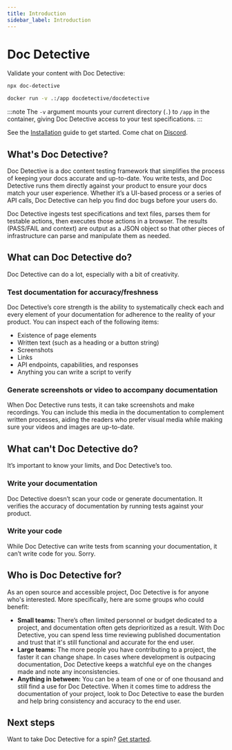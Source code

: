 ```yaml
---
title: Introduction
sidebar_label: Introduction
---
```



# Doc Detective

Validate your content with Doc Detective:

<Tabs>
  <TabItem value="npx" label="NPX" default>

```bash
npx doc-detective
```

  </TabItem>
  <TabItem value="docker" label="Docker">

```bash
docker run -v .:/app docdetective/docdetective
```

:::note
The `-v` argument mounts your current directory (`.`) to `/app` in the container, giving Doc Detective access to your test specifications.
:::

  </TabItem>
</Tabs>

See the [Installation](/docs/get-started/installation) guide to get started. Come chat on [Discord](https://discord.gg/uAfSjVH7yr).

## What's Doc Detective?

Doc Detective is a doc content testing framework that simplifies the process of keeping your docs accurate and up-to-date. You write tests, and Doc Detective runs them directly against your product to ensure your docs match your user experience. Whether it’s a UI-based process or a series of API calls, Doc Detective can help you find doc bugs before your users do.

Doc Detective ingests test specifications and text files, parses them for testable actions, then executes those actions in a browser. The results (PASS/FAIL and context) are output as a JSON object so that other pieces of infrastructure can parse and manipulate them as needed.

## What can Doc Detective do?

Doc Detective can do a lot, especially with a bit of creativity.

### Test documentation for accuracy/freshness

Doc Detective’s core strength is the ability to systematically check each and every element of your documentation for adherence to the reality of your product. You can inspect each of the following items:

- Existence of page elements
- Written text (such as a heading or a button string)
- Screenshots
- Links
- API endpoints, capabilities, and responses
- Anything you can write a script to verify

### Generate screenshots or video to accompany documentation

When Doc Detective runs tests, it can take screenshots and make recordings. You can include this media in the documentation to complement written processes, aiding the readers who prefer visual media while making sure your videos and images are up-to-date.

## What can't Doc Detective do?

It’s important to know your limits, and Doc Detective’s too.

### Write your documentation

Doc Detective doesn’t scan your code or generate documentation. It verifies the accuracy of documentation by running tests against your product.

### Write your code

While Doc Detective can write tests from scanning your documentation, it can’t write code for you. Sorry.

## Who is Doc Detective for?

As an open source and accessible project, Doc Detective is for anyone who's interested. More specifically, here are some groups who could benefit:

- **Small teams:** There’s often limited personnel or budget dedicated to a project, and documentation often gets deprioritized as a result. With Doc Detective, you can spend less time reviewing published documentation and trust that it's still functional and accurate for the end user.
- **Large teams:** The more people you have contributing to a project, the faster it can change shape. In cases where development is outpacing documentation, Doc Detective keeps a watchful eye on the changes made and note any inconsistencies.
- **Anything in between:** You can be a team of one or of one thousand and still find a use for Doc Detective. When it comes time to address the documentation of your project, look to Doc Detective to ease the burden and help bring consistency and accuracy to the end user.

## Next steps

Want to take Doc Detective for a spin? [Get started](/docs/get-started/installation).
